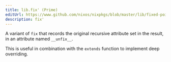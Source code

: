 ```yaml
---
title: lib.fix' (Prime)
editUrl: https://www.github.com/nixos/nixpkgs/blob/master/lib/fixed-points.nix#L38C10
description: fix'
---
```



A variant of `fix` that records the original recursive attribute set in the
result, in an attribute named `__unfix__`.

This is useful in combination with the `extends` function to
implement deep overriding.
